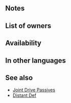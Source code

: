 {{Passive
|name=Joint Dist. Guard
|type=C
|exclusive=0
|canUseMove={{MoveList|All}}
|canUseWeapon={{WeaponList|All}}
|intID=2715
|sort=3501
|effectRange=2
|value=8
|timingID=20
|abilityID=143
|limit1ID=20
|randomTimestamp=2021-10-01T07:00:00Z
|randomMinLv=36
|properties=random_inherit_base,random_owner
|1name=Joint Dist. Guard
|1tagid=SID_遠距離相互警戒
|1effect=Grants Def/Res+4 to allies within 2 spaces during combat against bow, dagger, magic, or staff foes. If unit is within 2 spaces of an ally and foe uses bow, dagger, magic, or staff, grants Def/Res+4 to unit during combat.
|1required=Distant Guard 3
|1cost=300
}}
==Notes==
{{Combat boosts}}{{AlliesCombatEffect}}
==List of owners==
{{Skill Hero List}}
{{NoInheritHeroes}}

==Availability==
{{PassiveFocusList}}
{{PassiveDistributionList}}
{{PassiveCombatManualList}}
==In other languages==
{{OtherLanguages
|japanese=遠距離相互警戒
|german=Nachb. Fernschutz
|spanishEU=Maxiguardia larga
|spanishLA=Maxiguardia larga
|french=Entr. garde dist.
|italian=Guardia dist. gr.
|chineseTW=遠距離相互警戒
|portuguese=Omniguarda dist.
}}
==See also==
* [[Joint Drive Passives]]
* [[Distant Def]]
{{Passives Navbox|C}}